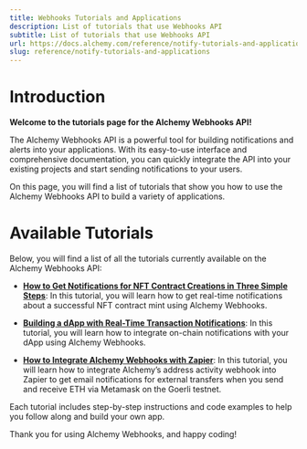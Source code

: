 ```yaml
---
title: Webhooks Tutorials and Applications
description: List of tutorials that use Webhooks API
subtitle: List of tutorials that use Webhooks API
url: https://docs.alchemy.com/reference/notify-tutorials-and-applications
slug: reference/notify-tutorials-and-applications
---
```


# Introduction

**Welcome to the tutorials page for the Alchemy Webhooks API!**

The Alchemy Webhooks API is a powerful tool for building notifications and alerts into your applications. With its easy-to-use interface and comprehensive documentation, you can quickly integrate the API into your existing projects and start sending notifications to your users.

On this page, you will find a list of tutorials that show you how to use the Alchemy Webhooks API to build a variety of applications.

# Available Tutorials

Below, you will find a list of all the tutorials currently available on the Alchemy Webhooks API:

* **[How to Get Notifications for NFT Contract Creations in Three Simple Steps](/reference/get-notifications-for-nft-contract-creations-in-three-simple-steps)**: In this tutorial, you will learn how to get real-time notifications about a successful NFT contract mint using Alchemy Webhooks.

* **[Building a dApp with Real-Time Transaction Notifications](/reference/building-a-dapp-with-real-time-transaction-notifications)**: In this tutorial, you will learn how to integrate on-chain notifications with your dApp using Alchemy Webhooks.

* **[How to Integrate Alchemy Webhooks with Zapier](/reference/how-to-integrate-alchemy-webhooks-with-zapier)**: In this tutorial, you will learn how to integrate Alchemy’s address activity webhook into Zapier to get email notifications for external transfers when you send and receive ETH via Metamask on the Goerli testnet.

Each tutorial includes step-by-step instructions and code examples to help you follow along and build your own app.

Thank you for using Alchemy Webhooks, and happy coding!
